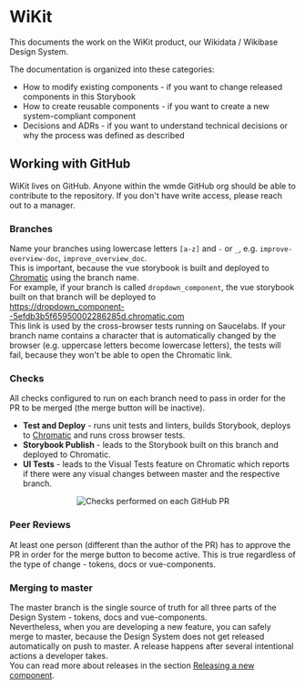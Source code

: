 
<Meta title="Documentation/Getting started" />

# WiKit

This documents the work on the WiKit product, our Wikidata / Wikibase Design System.

The documentation is organized into these categories:

* How to modify existing components - if you want to change released components in this Storybook
* How to create reusable components - if you want to create a new system-compliant component
* Decisions and ADRs - if you want to understand technical decisions or why the process was defined as described

## Working with GitHub

WiKit lives on GitHub. Anyone within the wmde GitHub org should be able to contribute to the repository.
If you don't have write access, please reach out to a manager.

### Branches

Name your branches using lowercase letters `[a-z]` and `-` or `_`, e.g. `improve-overview-doc`, `improve_overview_doc`.  
This is important, because the vue storybook is built and deployed to [Chromatic](https://www.chromatic.com/builds?appId=5efdb3b5f65950002286285d&branch=master) using the branch name.  
For example, if your branch is called `dropdown_component`, the vue storybook built on that branch will be deployed to  
https://dropdown_component--5efdb3b5f65950002286285d.chromatic.com  
This link is used by the cross-browser tests running on Saucelabs. If your branch name contains a character that is automatically changed by the browser (e.g. uppercase letters become lowercase letters), the tests will fail, because they won't be able to open the Chromatic link.

### Checks

All checks configured to run on each branch need to pass in order for the PR to be merged (the merge button will be inactive).

 - **Test and Deploy** - runs unit tests and linters, builds Storybook, deploys to [Chromatic](https://www.chromatic.com/builds?appId=5efdb3b5f65950002286285d&branch=master) and runs cross browser tests.
 - **Storybook Publish** - leads to the Storybook built on this branch and deployed to Chromatic.
 - **UI Tests** - leads to the Visual Tests feature on Chromatic which reports if there were any visual changes between master and the respective branch.
 
<center>
    <img src="./images/docs_github_checks.png" alt="Checks performed on each GitHub PR" />
</center>

### Peer Reviews

At least one person (different than the author of the PR) has to approve the PR in order for the merge button to become active.
This is true regardless of the type of change - tokens, docs or vue-components.


### Merging to master

The master branch is the single source of truth for all three parts of the Design System - tokens, docs and vue-components.  
Nevertheless, when you are developing a new feature, you can safely merge to master, because the Design System does not get released automatically on push to master.
A release happens after several intentional actions a developer takes.  
You can read more about releases in the section [Releasing a new component](?path=/story/documentation-how-to-create-reusable-components-developing-components--page#releasing-a-new-component).
